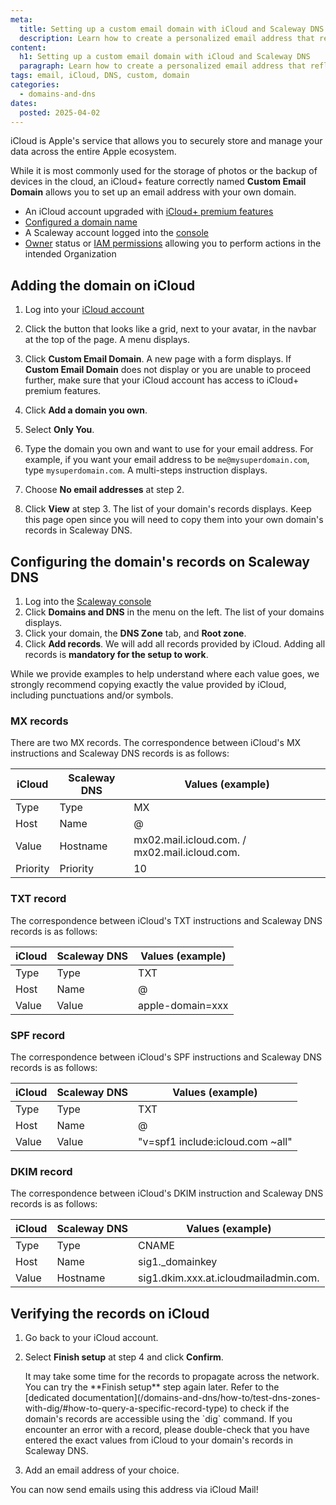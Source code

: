 ```yaml
---
meta:
  title: Setting up a custom email domain with iCloud and Scaleway DNS
  description: Learn how to create a personalized email address that reflects your brand or personal identity, using iCloud and Scaleway features.
content:
  h1: Setting up a custom email domain with iCloud and Scaleway DNS
  paragraph: Learn how to create a personalized email address that reflects your brand or personal identity, using iCloud and Scaleway features.
tags: email, iCloud, DNS, custom, domain
categories:
  - domains-and-dns
dates:
  posted: 2025-04-02
---
```


iCloud is Apple's service that allows you to securely store and manage your data across the entire Apple ecosystem.

While it is most commonly used for the storage of photos or the backup of devices in the cloud, an iCloud+ feature correctly named **Custom Email Domain** allows you to set up an email address with your own domain.

<Macro id="requirements" />

- An iCloud account upgraded with [iCloud+ premium features](https://support.apple.com/en-us/108047)
- [Configured a domain name](/domains-and-dns/quickstart/)
- A Scaleway account logged into the [console](https://console.scaleway.com)
- [Owner](/iam/concepts/#owner) status or [IAM permissions](/iam/concepts/#permission) allowing you to perform actions in the intended Organization


## Adding the domain on iCloud

1. Log into your [iCloud account](https://www.icloud.com/)
2. Click the button that looks like a grid, next to your avatar, in the navbar at the top of the page. A menu displays.
    <Lightbox src="scaleway-icloud-nav.webp" alt="" />
3. Click **Custom Email Domain**. A new page with a form displays.
    <Message type="important">
      If **Custom Email Domain** does not display or you are unable to proceed further, make sure that your iCloud account has access to iCloud+ premium features.
    </Message>

    <Lightbox src="scaleway-icloud-menu.webp" alt="" />
4. Click **Add a domain you own**.
5. Select **Only You**.
6. Type the domain you own and want to use for your email address. For example, if you want your email address to be `me@mysuperdomain.com`, type `mysuperdomain.com`. A multi-steps instruction displays.
    <Lightbox src="scaleway-icloud-own-domain.webp" alt="" />
7. Choose **No email addresses** at step 2.
8. Click **View** at step 3. The list of your domain's records displays. Keep this page open since you will need to copy them into your own domain's records in Scaleway DNS.
    <Lightbox src="scaleway-icloud-records" alt="" />

## Configuring the domain's records on Scaleway DNS

1. Log into the [Scaleway console](https://console.scaleway.com)
2. Click **Domains and DNS** in the menu on the left. The list of your domains displays.
3. Click your domain, the **DNS Zone** tab, and **Root zone**.
4. Click **Add records**. We will add all records provided by iCloud. Adding all records is **mandatory for the setup to work**.

<Message type="note">
  While we provide examples to help understand where each value goes, we strongly recommend copying exactly the value provided by iCloud, including punctuations and/or symbols.
</Message>

### MX records

There are two MX records. The correspondence between iCloud's MX instructions and Scaleway DNS records is as follows:

| iCloud       | Scaleway DNS        | Values (example)                              |
| ------------ | ------------------- | --------------------------------------------- |
| Type         | Type                | MX                                            |
| Host         | Name                | @                                             |
| Value        | Hostname            | mx02.mail.icloud.com. / mx02.mail.icloud.com. |
| Priority     | Priority            | 10                                            |

<Lightbox src="scaleway-icloud-dns-mx.webp" alt="" />

### TXT record

The correspondence between iCloud's TXT instructions and Scaleway DNS records is as follows:

| iCloud       | Scaleway DNS        | Values (example) |
| ------------ | ------------------- | -----------------|
| Type         | Type                | TXT              |
| Host         | Name                | @                |
| Value        | Value               | apple-domain=xxx |

<Lightbox src="scaleway-icloud-dns-txt.webp" alt="" />

### SPF record

The correspondence between iCloud's SPF instructions and Scaleway DNS records is as follows:

| iCloud       | Scaleway DNS        | Values (example)                 |
| ------------ | ------------------- | -------------------------------- |
| Type         | Type                | TXT                              |
| Host         | Name                | @                                |
| Value        | Value               | "v=spf1 include:icloud.com ~all" |

<Lightbox src="scaleway-icloud-dns-spf.webp" alt="" />

### DKIM record

The correspondence between iCloud's DKIM instruction and Scaleway DNS records is as follows:

| iCloud       | Scaleway DNS        | Values (example)                      |
| ------------ | ------------------- | --------------------------------------|
| Type         | Type                | CNAME                                 |
| Host         | Name                | sig1._domainkey                       |
| Value        | Hostname            | sig1.dkim.xxx.at.icloudmailadmin.com. |

<Lightbox src="scaleway-icloud-dns-dkim.webp" alt="" />


## Verifying the records on iCloud

1. Go back to your iCloud account.
2. Select **Finish setup** at step 4 and click **Confirm**.
    <Lightbox src="scaleway-icloud-finish-setup.webp" alt="" />

    <Message type="note">
      It may take some time for the records to propagate across the network. You can try the **Finish setup** step again later. Refer to the [dedicated documentation](/domains-and-dns/how-to/test-dns-zones-with-dig/#how-to-query-a-specific-record-type) to check if the domain's records are accessible using the `dig` command.
    </Message>

    <Message type="important">
      If you encounter an error with a record, please double-check that you have entered the exact values from iCloud to your domain's records in Scaleway DNS.
    </Message>
3. Add an email address of your choice.
    <Lightbox src="scaleway-icloud-address.webp" alt="" />

You can now send emails using this address via iCloud Mail!

